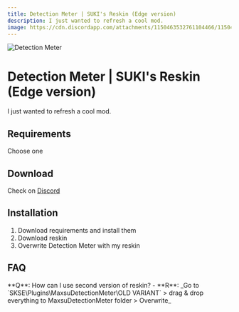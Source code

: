 ```yaml
---
title: Detection Meter | SUKI's Reskin (Edge version)
description: I just wanted to refresh a cool mod.
image: https://cdn.discordapp.com/attachments/1150463532761104466/1150463533159547041/yt_preview_detection_meter.jpg
---
```



<img className="my-4 rounded-lg" src="https://cdn.discordapp.com/attachments/1150463532761104466/1150463533159547041/yt_preview_detection_meter.jpg" alt="Detection Meter" />

# Detection Meter | SUKI's Reskin (Edge version)
I just wanted to refresh a cool mod.

## Requirements

Choose one

<Requirements>
    <Nexus id="63057" name="Detection Meter SE" />
    <Nexus id="77350" name="Detection Meter AE" />
</Requirements>

## Download
Check on [Discord](https://discord.gg/5stwNU5M)

## Installation
1. Download requirements and install them
2. Download reskin
3. Overwrite Detection Meter with my reskin

## FAQ
<div className="[&>ul]:list-none mt-6">
**Q**: How can I use second version of reskin?
- **R**: _Go to `SKSE\Plugins\MaxsuDetectionMeter\OLD VARIANT` > drag & drop everything to MaxsuDetectionMeter folder > Overwrite_ 
</div>
